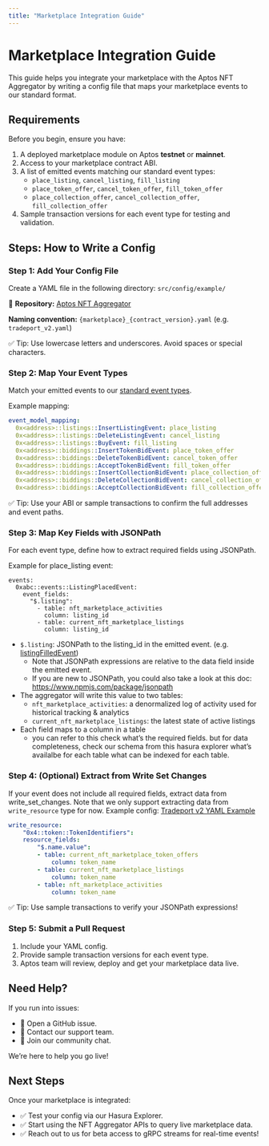 ```yaml
---
title: "Marketplace Integration Guide"
---
```


# Marketplace Integration Guide


<Callout type="info">
This guide helps you integrate your marketplace with the Aptos NFT Aggregator by writing a config file that maps your marketplace events to our standard format.
</Callout>

## Requirements

Before you begin, ensure you have:

1. A deployed marketplace module on Aptos **testnet** or **mainnet**.
2. Access to your marketplace contract ABI.
3. A list of emitted events matching our standard event types:
   - `place_listing`, `cancel_listing`, `fill_listing`
   - `place_token_offer`, `cancel_token_offer`, `fill_token_offer`
   - `place_collection_offer`, `cancel_collection_offer`, `fill_collection_offer`
4. Sample transaction versions for each event type for testing and validation.

## Steps: How to Write a Config

<Steps>

### Step 1: Add Your Config File

Create a YAML file in the following directory: `src/config/example/`

📂 **Repository:**  [Aptos NFT Aggregator](https://github.com/aptos-labs/aptos-nft-aggregator)

**Naming convention:**
`{marketplace}_{contract_version}.yaml` (e.g. `tradeport_v2.yaml`)

✅ Tip:
Use lowercase letters and underscores. Avoid spaces or special characters.

### Step 2: Map Your Event Types

Match your emitted events to our [standard event types](https://github.com/aptos-labs/aptos-nft-aggregator/blob/main/src/config/marketplace_config.rs#L79-L93).

Example mapping:

```yaml
event_model_mapping:
  0x<address>::listings::InsertListingEvent: place_listing
  0x<address>::listings::DeleteListingEvent: cancel_listing
  0x<address>::listings::BuyEvent: fill_listing
  0x<address>::biddings::InsertTokenBidEvent: place_token_offer
  0x<address>::biddings::DeleteTokenBidEvent: cancel_token_offer
  0x<address>::biddings::AcceptTokenBidEvent: fill_token_offer
  0x<address>::biddings::InsertCollectionBidEvent: place_collection_offer
  0x<address>::biddings::DeleteCollectionBidEvent: cancel_collection_offer
  0x<address>::biddings::AcceptCollectionBidEvent: fill_collection_offer

```
✅ Tip:
Use your ABI or sample transactions to confirm the full addresses and event paths.

### Step 3: Map Key Fields with JSONPath

For each event type, define how to extract required fields using JSONPath.

Example for place_listing event:
```
events:
  0xabc::events::ListingPlacedEvent:
    event_fields:
      "$.listing":
        - table: nft_marketplace_activities
          column: listing_id
        - table: current_nft_marketplace_listings
          column: listing_id
```

- `$.listing`: JSONPath to the listing_id in the emitted event. (e.g. [listingFilledEvent](https://fullnode.mainnet.aptoslabs.com/v1/transactions/by_version/280927541))
    - Note that JSONPath expressions are relative to the data field inside the emitted event.
    - If you are new to JSONPath, you could also take a look at this doc: https://www.npmjs.com/package/jsonpath
- The aggregator will write this value to two tables:
    - `nft_marketplace_activities`: a denormalized log of activity used for historical tracking & analytics
    - `current_nft_marketplace_listings`: the latest state of active listings
- Each field maps to a column in a table
    - you can refer to this check what’s the required fields. but for data completeness, check our schema from this hasura explorer what’s availalbe for each table  what can be indexed for each table.

### Step 4: (Optional) Extract from Write Set Changes
If your event does not include all required fields, extract data from write_set_changes.
Note that we only support extracting data from `write_resource` type for now.
Example config:
[Tradeport v2 YAML Example](https://github.com/aptos-labs/aptos-nft-aggregator/blob/main/src/config/example/tradeport_v2.yaml)

```yaml
write_resource:
    "0x4::token::TokenIdentifiers":
    resource_fields:
        "$.name.value":
        - table: current_nft_marketplace_token_offers
            column: token_name
        - table: current_nft_marketplace_listings
            column: token_name
        - table: nft_marketplace_activities
            column: token_name
```

✅ Tip:
Use sample transactions to verify your JSONPath expressions!

### Step 5: Submit a Pull Request

1. Include your YAML config.
2. Provide sample transaction versions for each event type.
3. Aptos team will review, deploy and get your marketplace data live.

</Steps>

## Need Help?

If you run into issues:
- 🐙 Open a GitHub issue.
- 💬 Contact our support team.
- 🧩 Join our community chat.

We’re here to help you go live!

## Next Steps

Once your marketplace is integrated:
- ✅ Test your config via our Hasura Explorer.
- ✅ Start using the NFT Aggregator APIs to query live marketplace data.
- ✅ Reach out to us for beta access to gRPC streams for real-time events!